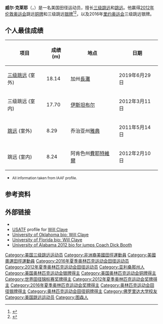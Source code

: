 {{Infobox sportsperson
| headercolor    = 
| name           = Will Claye
| image          = Will Claye Daegu 2011.jpg
| image_size     = 220
| caption        = 2011年世界田径锦标赛上
| birth_name     = 
| fullname       = 
| nickname       = 
| national_team  = {{USA}}
| residence      = 
| birth_date     = {{Birth date and age|1991|6|13|mf=y}}
| birth_place    = 
| death_date     = 
| death_place    = 
| height         = {{convert|5|ft|11|in|cm|abbr=on}}
| weight         = {{convert|160|lb|kg|0}}
| website        = 
| sport          = [[田径|田径]]
| event          = [[三级跳远|三级跳远]]、[[跳远|跳远]]
| collegeteam    = [[佛罗里达大学|佛罗里达大学]]
| club           = 
| team           = 
| turnedpro      = 2012
| coach          = [[Jeremy_Fischer_(athlete)|Jeremy Fischer]]<ref>{{cite web|url=http://www.usatf.org/Athletes/Bios/Claye_Will.asp|title=Will Claye|publisher=usatf.org|accessdate=24 April 2015|archive-date=2011-11-10|archive-url=https://web.archive.org/web/20111110212953/http://www.usatf.org/Athletes/Bios/Claye_Will.asp|dead-url=no}}</ref>
| retired        = 
| coaching       = 
| worlds         = 
| regionals      = 
| nationals      = 
| olympics       = 
| highestranking = 
| pb             = 
| show-medals    = 
| medaltemplates = 
{{MedalSport | 男子田径}}
{{MedalCountry |美国}}
{{MedalOlympics}}
{{MedalSilver|[[2012年夏季奧林匹克運動會|2012 伦敦]]|[[2012年夏季奧林匹克運動會田徑男子三級跳遠比賽|三级跳远]]}}
{{MedalSilver|[[2016年夏季奧林匹克運動會|2016 里约]]|[[2016年夏季奧林匹克運動會田徑男子三級跳遠比賽|三级跳远]]}}
{{MedalBronze|2012 伦敦| [[2012年夏季奧林匹克運動會田徑男子跳遠比賽|跳远]]}}
{{MedalCompetition|[[世界田径锦标赛|世界田径锦标赛]]}}
{{MedalSilver|[[2017年世界田徑錦標賽|2017 倫敦]]|三級跳遠}}
{{MedalSilver|[[2019年世界田徑錦標賽|2019 多哈]]|三級跳遠}}
{{MedalBronze|[[2011年世界田径锦标赛|2011 大邱]]|三级跳远}}
{{MedalBronze|[[2013年世界田径锦标赛|2013 莫斯科]]|三级跳远}}
{{MedalCompetition|[[世界室内田径锦标赛|世界室内田径锦标赛]]}}
{{MedalGold|[[2012年世界室内田径锦标赛|2012 伊斯坦布尔]]|三级跳远}}
{{MedalGold|[[2018年世界室內田徑錦標賽|2018 伯明罕]]|三級跳遠}}
}}
'''威尔·克莱耶'''（{{lang-en|Will Claye}}，{{bd|1991年|6月13日||}}）是一名美国田径运动员，擅长[[三级跳远|三级跳远]]和[[跳远|跳远]]。他赢得[[2012年伦敦奥运会|2012年伦敦奥运会]]跳远[[铜牌|铜牌]]和三级跳远[[银牌|银牌]]<ref name=Guardian>{{cite news|title=London 2012: Christian Taylor holds off Will Claye for triple jump gold|url=http://www.guardian.co.uk/sport/2012/aug/09/london-2012-christian-taylor-usa?newsfeed=true|accessdate=10 August 2012|newspaper=The Guardian|date=10 August 2012|author=Robert Booth|archive-date=2012-08-14|archive-url=https://web.archive.org/web/20120814143057/http://www.guardian.co.uk/sport/2012/aug/09/london-2012-christian-taylor-usa?newsfeed=true|dead-url=no}}</ref><ref>{{cite web|url=http://nerdist.com/the-jonah-keri-podcast-43-will-claye/|title=THE JONAH KERI PODCAST #43: WILL CLAYE|publisher=nerdist.com|accessdate=August 2, 2016|archive-url=https://web.archive.org/web/20160817132555/http://nerdist.com/the-jonah-keri-podcast-43-will-claye/|archive-date=2016-08-17|dead-url=yes}}</ref>，以及2016年[[里约奥运会|里约奥运会]]三级跳远银牌。

==个人最佳成绩==
{| class="wikitable"
|-
!项目
!成绩 (m)
!地点
!日期
|-
|[[三级跳远|三级跳远]] (室外) || 18.14 || 加州[[長灘_(加利福尼亞州)|長灘]] || 2019年6月29日
|-
|三级跳远 (室内) || 17.70 || [[伊斯坦布尔|伊斯坦布尔]] || 2012年3月11日
|-
|[[跳远|跳远]] (室外) || 8.29 || 乔治亚州[[雅典_(喬治亞州)|雅典]]|| 2011年5月14日
|-
|跳远 (室内) || 8.24 || 阿肯色州[[費耶特維爾_(阿肯色州)|費耶特維爾]] || 2012年2月10日
|}
*<small>All information taken from IAAF profile.</small>

==参考资料==
{{Reflist}}

==外部链接==
* {{iaaf name|245856}}
* [[USATF|USATF]] profile for [http://www.usatf.org/Athletes/Bios/Claye_Will.asp Will Claye] {{Wayback|url=http://www.usatf.org/Athletes/Bios/Claye_Will.asp |date=20111110212953 }}
* [https://web.archive.org/web/20110824003012/http://www.soonersports.com/sports/c-track/mtt/claye_will00.html University of Oklahoma bio: Will Claye]
* [https://web.archive.org/web/20120512224359/http://www.gatorzone.com/trackfield/men/bios.php?year=2011&player_id=128 University of Florida bio: Will Claye]
* [https://web.archive.org/web/20120801052848/http://www.rolltide.com/sports/c-xctrack/mtt/booth_dick00.html  University of Alabama 2012 bio for jumps Coach Dick Booth]

{{Authority control}}

{{DEFAULTSORT:Claye, Will}}
[[Category:美国三级跳远运动员|Category:美国三级跳远运动员]]
[[Category:非洲裔美國田徑運動員|Category:非洲裔美國田徑運動員]]
[[Category:美國奧運田徑運動員|Category:美國奧運田徑運動員]]
[[Category:2016年夏季奥林匹克运动会田径运动员|Category:2016年夏季奥林匹克运动会田径运动员]]
[[Category:2012年夏季奥林匹克运动会田径运动员|Category:2012年夏季奥林匹克运动会田径运动员]]
[[Category:亚利桑那州人|Category:亚利桑那州人]]
[[Category:美国奥林匹克运动会银牌得主|Category:美国奥林匹克运动会银牌得主]]
[[Category:美国奥林匹克运动会铜牌得主|Category:美国奥林匹克运动会铜牌得主]]
[[Category:世界田径锦标赛奖牌得主|Category:世界田径锦标赛奖牌得主]]
[[Category:2012年夏季奥林匹克运动会奖牌得主|Category:2012年夏季奥林匹克运动会奖牌得主]]
[[Category:2016年夏季奥林匹克运动会奖牌得主|Category:2016年夏季奥林匹克运动会奖牌得主]]
[[Category:奥林匹克运动会田径银牌得主|Category:奥林匹克运动会田径银牌得主]]
[[Category:奥林匹克运动会田径铜牌得主|Category:奥林匹克运动会田径铜牌得主]]
[[Category:佛罗里达大学校友|Category:佛罗里达大学校友]]
[[Category:美国跳远运动员|Category:美国跳远运动员]]
[[Category:图森人|Category:图森人]]